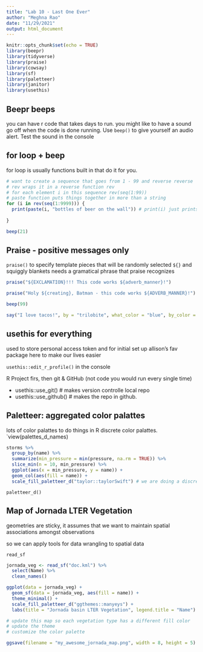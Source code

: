 ```yaml
---
title: "Lab 10 - Last One Ever"
author: "Meghna Rao"
date: "11/29/2021"
output: html_document
---
```


```r
knitr::opts_chunk$set(echo = TRUE)
library(beepr)
library(tidyverse)
library(praise)
library(cowsay)
library(sf)
library(paletteer)
library(janitor)
library(usethis)
```


## Beepr beeps

you can have r code that takes days to run. you might like to have a sound go off when the code is done running. 
Use `beep()` to give yourself an audio alert. Test the sound in the console

## for loop + beep

for loop is usually functions built in that do it for you.

```r
# want to create a sequence that goes from 1 - 99 and reverse reverse
# rev wraps it in a reverse function rev
# for each element i in this sequence rev(seq(1:99))
# paste function puts things together in more than a string
for (i in rev(seq(1:9999))) {
  print(paste(i, "bottles of beer on the wall")) # print(i) just prints the numbers and paste will put in the element
  
}

beep(21)
```

## Praise - positive messages only

`praise()` to specify template pieces that will be randomly selected `${}` and squiggly blankets needs a gramatical phrase that praise recognizes

```r
praise("${EXCLAMATION}!!! This code works ${adverb_manner}!")

praise("Holy ${creating}, Batman - this code works ${ADVERB_MANNER}!")

beep(99)
```

```r
say("I love tacos!", by = "trilobite", what_color = "blue", by_color = "yellow")
```

## usethis for everything

used to store personal access token and for initial set up
allison's fav package
here to make our lives easier

`usethis::edit_r_profile()` in the console


R Project firs, then git & GitHub (not code you would run every single time)

- usethis::use_git() # makes version controlle local repo
- usethis::use_github() # makes the repo in github.

## Paletteer: aggregated color palattes

lots of color palattes to do things in R
discrete color palattes. 
`view(palettes_d_names)


```r
storms %>% 
  group_by(name) %>% 
  summarize(min_pressure = min(pressure, na.rm = TRUE)) %>% 
  slice_min(n = 10, min_pressure) %>% 
  ggplot(aes(x = min_pressure, y = name)) +
  geom_col(aes(fill = name)) +
  scale_fill_paletteer_d("taylor::taylorSwift") # we are doing a discrete variable for storm names
```
`paletteer_d()`

## Map of Jornada LTER Vegetation

geometries are sticky, it assumes that we want to maintain spatial associations amongst observations

so we can apply tools for data wrangling to spatial data

`read_sf`

```r
jornada_veg <- read_sf("doc.kml") %>% 
  select(Name) %>% 
  clean_names()

ggplot(data = jornada_veg) +
  geom_sf(data = jornada_veg, aes(fill = name)) +
  theme_minimal() +
  scale_fill_paletteer_d("ggthemes::manyeys") +
  labs(title = "Jornada basin LTER Vegetation", legend.title = "Name")

# update this map so each vegetation type has a different fill color
# update the theme
# customize the color palette

ggsave(filename = "my_awesome_jornada_map.png", width = 8, height = 5)
```



